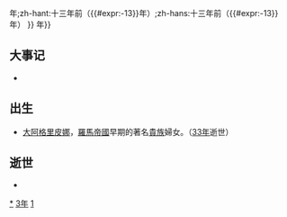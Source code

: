 {{noteTA
|1=zh:{{#expr:{{CURRENTYEAR}}-13}}年;zh-hant:十三年前（{{#expr:{{CURRENTYEAR}}-13}}年）;zh-hans:十三年前（{{#expr:{{CURRENTYEAR}}-13}}年）
}}
{{not|{{#expr:{{CURRENTYEAR}}-13}}年}}
{{yearTOC|-13|西汉'''[[永始_(汉成帝)|永始]]四年'''}}

== 大事记 ==
*
== 出生 ==
* [[大阿格里皮娜|大阿格里皮娜]]，[[羅馬帝國|羅馬帝國]]早期的著名[[貴族|貴族]]婦女。（[[33年|33年]]逝世）

== 逝世 ==
{{Wikisource year mention}}
*

[[Category:前13年|*]]
[[Category:前10年代|3年]]
[[Category:前1世纪各年|1]]